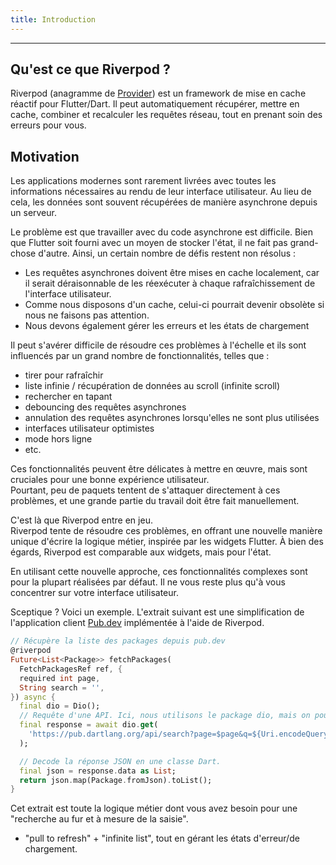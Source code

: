 ```yaml
---
title: Introduction
---
```


---

## Qu'est ce que Riverpod ?

Riverpod (anagramme de [Provider](https://pub.dev/packages/provider)) est un
framework de mise en cache réactif pour Flutter/Dart. Il peut automatiquement
récupérer, mettre en cache, combiner et recalculer les requêtes réseau, tout 
en prenant soin des erreurs pour vous.

## Motivation

Les applications modernes sont rarement livrées avec toutes les informations
nécessaires au rendu de leur interface utilisateur. Au lieu de cela, les données
sont souvent récupérées de manière asynchrone depuis un serveur.

Le problème est que travailler avec du code asynchrone est difficile.
Bien que Flutter soit fourni avec un moyen de stocker l'état, il ne fait 
pas grand-chose d'autre. Ainsi, un certain nombre de défis restent non résolus :

- Les requêtes asynchrones doivent être mises en cache localement, car il serait 
déraisonnable de les réexécuter à chaque rafraîchissement de l'interface utilisateur.
- Comme nous disposons d'un cache, celui-ci pourrait devenir obsolète si nous ne 
faisons pas attention.
- Nous devons également gérer les erreurs et les états de chargement

Il peut s'avérer difficile de résoudre ces problèmes à l'échelle et ils sont 
influencés par un grand nombre de fonctionnalités, telles que :

- tirer pour rafraîchir
- liste infinie / récupération de données au scroll (infinite scroll)
- rechercher en tapant
- debouncing des requêtes asynchrones
- annulation des requêtes asynchrones lorsqu'elles ne sont plus utilisées
- interfaces utilisateur optimistes
- mode hors ligne
- etc.

Ces fonctionnalités peuvent être délicates à mettre en œuvre, mais sont cruciales pour 
une bonne expérience utilisateur.  
Pourtant, peu de paquets tentent de s'attaquer directement à ces problèmes, et une grande 
partie du travail doit être fait manuellement.

C'est là que Riverpod entre en jeu.  
Riverpod tente de résoudre ces problèmes, en offrant une nouvelle manière unique d'écrire 
la logique métier, inspirée par les widgets Flutter.
À bien des égards, Riverpod est comparable aux widgets, mais pour l'état.

En utilisant cette nouvelle approche, ces fonctionnalités complexes sont pour la plupart réalisées par défaut.
Il ne vous reste plus qu'à vous concentrer sur votre interface utilisateur.

Sceptique ? Voici un exemple. L'extrait suivant est une simplification de l'application client [Pub.dev](https://github.com/rrousselGit/riverpod/tree/master/examples/pub)
implémentée à l'aide de Riverpod.

```dart
// Récupère la liste des packages depuis pub.dev
@riverpod
Future<List<Package>> fetchPackages(
  FetchPackagesRef ref, {
  required int page,
  String search = '',
}) async {
  final dio = Dio();
  // Requête d'une API. Ici, nous utilisons le package dio, mais on pourrait utiliser n'importe quoi d'autre.
  final response = await dio.get(
    'https://pub.dartlang.org/api/search?page=$page&q=${Uri.encodeQueryComponent(search)}',
  );

  // Decode la réponse JSON en une classe Dart.
  final json = response.data as List;
  return json.map(Package.fromJson).toList();
}
```

Cet extrait est toute la logique métier dont vous avez besoin pour une 
"recherche au fur et à mesure de la saisie".
+ "pull to refresh" + "infinite list", tout en gérant les états d'erreur/de chargement.
